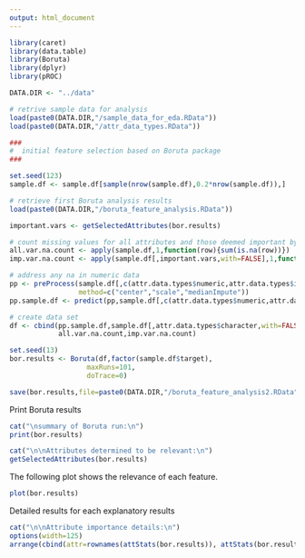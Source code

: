 ```yaml
---
output: html_document
---
```


```r
library(caret)
library(data.table)
library(Boruta)
library(dplyr)
library(pROC)

DATA.DIR <- "../data"

# retrive sample data for analysis
load(paste0(DATA.DIR,"/sample_data_for_eda.RData"))
load(paste0(DATA.DIR,"/attr_data_types.RData"))

```


```r
###
#  initial feature selection based on Boruta package
###

set.seed(123)
sample.df <- sample.df[sample(nrow(sample.df),0.2*nrow(sample.df)),]

# retrieve first Boruta analysis results
load(paste0(DATA.DIR,"/boruta_feature_analysis.RData"))

important.vars <- getSelectedAttributes(bor.results)

# count missing values for all attributes and those deemed important by Boruta
all.var.na.count <- apply(sample.df,1,function(row){sum(is.na(row))})
imp.var.na.count <- apply(sample.df[,important.vars,with=FALSE],1,function(row){sum(is.na(row))})

# address any na in numeric data
pp <- preProcess(sample.df[,c(attr.data.types$numeric,attr.data.types$integer), with=FALSE],
                 method=c("center","scale","medianImpute"))
pp.sample.df <- predict(pp,sample.df[,c(attr.data.types$numeric,attr.data.types$integer), with=FALSE])

# create data set
df <- cbind(pp.sample.df,sample.df[,attr.data.types$character,with=FALSE],
            all.var.na.count,imp.var.na.count)

set.seed(13)
bor.results <- Boruta(df,factor(sample.df$target),
                   maxRuns=101,
                   doTrace=0)

save(bor.results,file=paste0(DATA.DIR,"/boruta_feature_analysis2.RData"))
```


Print Boruta results
```r
cat("\nsummary of Boruta run:\n")
print(bor.results)

cat("\n\nAttributes determined to be relevant:\n")
getSelectedAttributes(bor.results)
```

The following plot shows the relevance of each feature.  
```r
plot(bor.results)
```

Detailed results for each explanatory results
```r
cat("\n\nAttribute importance details:\n")
options(width=125)
arrange(cbind(attr=rownames(attStats(bor.results)), attStats(bor.results)),desc(medianImp))
```
